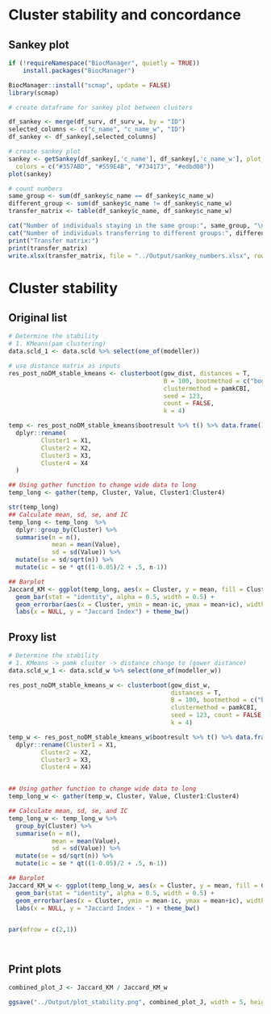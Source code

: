 # Cluster stability and concordance

## Sankey plot
```{r sankeyplot}
if (!requireNamespace("BiocManager", quietly = TRUE))
    install.packages("BiocManager")

BiocManager::install("scmap", update = FALSE)
library(scmap)

# create dataframe for sankey plot between clusters

df_sankey <- merge(df_surv, df_surv_w, by = "ID")
selected_columns <- c("c_name", "c_name_w", "ID")
df_sankey <- df_sankey[,selected_columns]

# create sankey plot
sankey <- getSankey(df_sankey[,'c_name'], df_sankey[,'c_name_w'], plot_width = 400, plot_height = 600,
  colors = c("#357ABD", "#559E4B", "#734173", "#edbd08"))
plot(sankey)

# count numbers
same_group <- sum(df_sankey$c_name == df_sankey$c_name_w)
different_group <- sum(df_sankey$c_name != df_sankey$c_name_w)
transfer_matrix <- table(df_sankey$c_name, df_sankey$c_name_w)

cat("Number of individuals staying in the same group:", same_group, "\n")
cat("Number of individuals transferring to different groups:", different_group, "\n")
print("Transfer matrix:")
print(transfer_matrix)
write.xlsx(transfer_matrix, file = "../Output/sankey_numbers.xlsx", rowNames = F)
```


# Cluster stability
## Original list

```{r cluster_stability_T}
# Determine the stability
# 1. KMeans(pam clustering)
data.scld_1 <- data.scld %>% select(one_of(modeller))

# use distance matrix as inputs
res_post_noDM_stable_kmeans <- clusterboot(gow_dist, distances = T,
                                           B = 100, bootmethod = c("boot"), 
                                           clustermethod = pamkCBI,
                                           seed = 123,
                                           count = FALSE,
                                           k = 4) 

temp <- res_post_noDM_stable_kmeans$bootresult %>% t() %>% data.frame() %>% 
  dplyr::rename(
         Cluster1 = X1,
         Cluster2 = X2,
         Cluster3 = X3,
         Cluster4 = X4
  )

## Using gather function to change wide data to long
temp_long <- gather(temp, Cluster, Value, Cluster1:Cluster4)

str(temp_long)
## Calculate mean, sd, se, and IC
temp_long <- temp_long  %>% 
  dplyr::group_by(Cluster) %>% 
  summarise(n = n(),
            mean = mean(Value),
            sd = sd(Value)) %>% 
  mutate(se = sd/sqrt(n)) %>%
  mutate(ic = se * qt((1-0.05)/2 + .5, n-1)) 

## Barplot
Jaccard_KM <- ggplot(temp_long, aes(x = Cluster, y = mean, fill = Cluster)) +
  geom_bar(stat = "identity", alpha = 0.5, width = 0.5) +
  geom_errorbar(aes(x = Cluster, ymin = mean-ic, ymax = mean+ic), width = 0.2, color = "black", alpha = 0.6, size = 1) +
  labs(x = NULL, y = "Jaccard Index") + theme_bw()

```

## Proxy list

```{r cluster_stability_W}

# Determine the stability
# 1. KMeans -> pamk cluster -> distance change to (gower distance)
data.scld_w_1 <- data.scld_w %>% select(one_of(modeller_w))

res_post_noDM_stable_kmeans_w <- clusterboot(gow_dist_w, 
                                             distances = T,
                                             B = 100, bootmethod = c("boot"), 
                                             clustermethod = pamkCBI,
                                             seed = 123, count = FALSE,
                                             k = 4) 

temp_w <- res_post_noDM_stable_kmeans_w$bootresult %>% t() %>% data.frame() %>% 
  dplyr::rename(Cluster1 = X1,
         Cluster2 = X2,
         Cluster3 = X3,
         Cluster4 = X4)


## Using gather function to change wide data to long
temp_long_w <- gather(temp_w, Cluster, Value, Cluster1:Cluster4)

## Calculate mean, sd, se, and IC
temp_long_w <- temp_long_w %>% 
  group_by(Cluster) %>% 
  summarise(n = n(),
            mean = mean(Value),
            sd = sd(Value)) %>% 
  mutate(se = sd/sqrt(n)) %>%
  mutate(ic = se * qt((1-0.05)/2 + .5, n-1))

## Barplot
Jaccard_KM_w <- ggplot(temp_long_w, aes(x = Cluster, y = mean, fill = Cluster)) +
  geom_bar(stat = "identity", alpha = 0.5, width = 0.5) +
  geom_errorbar(aes(x = Cluster, ymin = mean-ic, ymax = mean+ic), width = 0.2, color = "black", alpha = 0.6, size = 1) +
  labs(x = NULL, y = "Jaccard Index - ") + theme_bw()


par(mfrow = c(2,1))




```

## Print plots
```{r}
combined_plot_J <- Jaccard_KM / Jaccard_KM_w

ggsave("../Output/plot_stability.png", combined_plot_J, width = 5, height = 8, dpi = 500)

```

